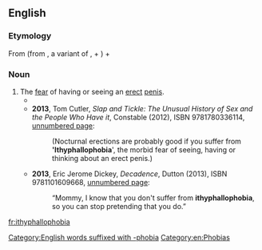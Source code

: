 ==English==

===Etymology===
From {{der|en|grc|ἰθύφαλλος}} (from {{m|grc|ἰθύς||straight}}, a variant of {{m|grc|εὐθύς}}, + {{m|grc|φαλλός||penis}}) + {{cog|en|phobia}}

===Noun===
{{en-noun|-}}

# The [[fear]] of having or seeing an [[erect]] [[penis]].
#* {{quote-newsgroup|date=13 September 2002|author=maf1029 [username]|title=Re: Homosexuals have phobias|url=https://groups.google.com/forum/#!original/alt.politics.homosexuality/QPOAFJq8JVY/6OAD-K57m9kJ|newsgroup=alt.politics.homosexuality|passage=So, do you use your violence fantasies to mask your medorthophobia, your '''ithyphallophobia''', or your medomalacuphobia?}}
#* '''2013''', Tom Cutler, ''Slap and Tickle: The Unusual History of Sex and the People Who Have it'', Constable (2012), ISBN 9781780336114, [http://books.google.com/books?id=8Xw4AAAAQBAJ&pg=PA1954&dq=%22ithyphallophobia%22 unnumbered page]:
#*: (Nocturnal erections are probably good if you suffer from ''''Ithyphallophobia'''', the morbid fear of seeing, having or thinking about an erect penis.)
#* '''2013''', Eric Jerome Dickey, ''Decadence'', Dutton (2013), ISBN 9781101609668, [http://books.google.com/books?id=PGz_7vDrz6cC&pg=PT165&dq=%22ithyphallophobia%22 unnumbered page]:
#*: “Mommy, I know that you don't suffer from '''ithyphallophobia''', so you can stop pretending that you do.”

[[Category:English words suffixed with -phobia]]
[[Category:en:Phobias]]

[[fr:ithyphallophobia]]